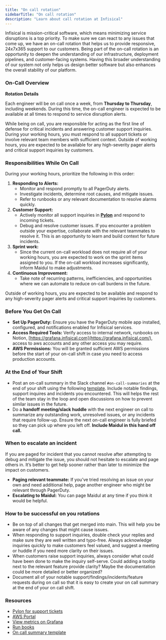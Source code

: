 ```yaml
---
title: "On call rotation"
sidebarTitle: "On call rotation"
description: "Learn about call rotation at Infisical"
---
```


Infisical is mission-critical software, which means minimizing service disruptions is a top priority. 
To make sure we can react to any issues that come up, we have an on-call rotation that helps us to provide responsive, 24x7x365 support to our customers. 
Being part of the on-call rotation is an opportunity to deepen the understanding of our infrastructure, deployment pipelines, and customer-facing systems. 
Having this broader understanding of our system not only helps us design better software but also enhances the overall stability of our platform. 

### On-Call Overview

**Rotation Details**

Each engineer will be on call once a week, from **Thursday to Thursday**, including weekends. 
During this time, the on-call engineer is expected to be available at all times to respond to service disruption alerts.

While being on call, you are responsible for acting as the first line of defense for critical incidents and answering customer support inquiries. 
During your working hours, you must respond to all support tickets or involve relevant team members with sufficient context. 
Outside of working hours, you are expected to be available for any high-severity pager alerts and critical support inquiries by customers.

### Responsibilities While On Call

During your working hours, prioritize the following in this order:

1. **Responding to Alerts:**
    - Monitor and respond promptly to all PagerDuty alerts.
    - Investigate incidents, determine root causes, and mitigate issues.
    - Refer to runbooks or any relevant documentation to resolve alarms quickly.
2. **Customer Support:**
    - Actively monitor all support inquiries in [**Pylon**](https://app.usepylon.com/issues) and respond to incoming tickets.
    - Debug and resolve customer issues. If you encounter a problem outside your expertise, collaborate with the relevant teammates to resolve it. This is an opportunity to learn and build context for future incidents.
3. **Sprint work:**
    - Since the current on-call workload does not require all of your working hours, you are expected to work on the sprint items assigned to you. 
      If the on-call workload increases significantly, inform Maidul to make adjustments.
4. **Continuous Improvement:**
    - Take note of recurring patterns, inefficiencies, and opportunities where we can automate to reduce on-call burdens in the future.

<Warning>
    Outside of working hours, you are expected to be available and respond to any high-severity pager alerts and critical support inquiries by customers.
</Warning>

### Before You Get On Call

- **Set Up PagerDuty:** Ensure you have the PagerDuty mobile app installed, configured, and notifications enabled for Infisical services.
- **Access Required Tools:** Verify access to internal network, runbooks on Notion, [https://grafana.infisical.com](https://grafana.infisical.com/), access to aws accounts and any other access you may require.
- **AWS Permissions:** You will be granted sufficient AWS permissions before the start of your on-call shift in case you need to access production accounts.

### At the End of Your Shift

- Post an on-call summary in the Slack channel `#on-call-summaries` at the end of your shift using the following [template](/documentation/engineering/oncall-summery-template). Include notable findings, support inquires and incidents you encountered. 
  This will helps the rest of the team stay in the loop and open discussions on how to prevent similar issues in the future.
- Do a **handoff meeting/slack huddle** with the next engineer on call to summarize any outstanding work, unresolved issues, or any incidents that require follow-up. Ensure the next on-call engineer is fully briefed so they can pick up where you left off. **Include Maidul in this hand off call.**

### When to escalate an incident

If you are paged for incident that you cannot resolve after attempting to debug and mitigate the issue, you should not hesitate to escalate and page others in. 
It’s better to get help sooner rather than later to minimize the impact on customers. 

- **Paging relevant teammate:** If you’ve tried resolving an issue on your own and need additional help, page another engineer who might be relevant through PagerDuty.
- **Escalating to Maidul:** You can page Maidul at any time if you think it would be helpful.

### How to be successful on you rotations

- Be on top of all changes that get merged into main. This will help you be aware of any changes that might cause issues.
- When responding to support inquiries, double check your replies and make sure they are well written and typo-free. Always acknowledge inquiries quickly to make customers feel valued, and suggest a meeting or huddle if you need more clarity on their issues.
- When customers raise support inquiries, always consider what could have been done to make the inquiry self-serve. Could adding a tooltip next to the relevant feature provide clarity? Maybe the documentation could be more detailed or better organized?
- Document all of your notable support/findings/incidents/feature requests during on call so that it is easy to create your on call summary at the end of your on call shift.

### Resources

- [Pylon for support tickets](https://app.usepylon.com/issues)
- [AWS Portal](https://infisical.awsapps.com/start/)
- [View metrics on Grafana](https://grafana.infisical.com/)
- [Run books](https://www.notion.so/Runbooks-19e534883d6b4621b8c712194edbb687?pvs=21)
- [On call summary template](/documentation/engineering/oncall-summery-template)